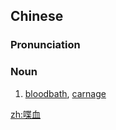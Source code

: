 ==Chinese==
{{zh-forms}}

===Pronunciation===
{{zh-pron
|m=dié血
|c=dip6 hyut3
|cat=n
}}

===Noun===
{{zh-noun}}

# [[bloodbath]], [[carnage]]

[[zh:喋血]]